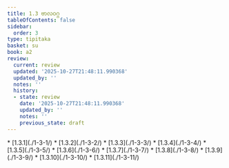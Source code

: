```yaml
---
title: 1.3 ဗာလဝဂ္ဂ
tableOfContents: false
sidebar:
  order: 3
type: tipitaka
basket: su
book: a2
review:
  current: review
  updated: '2025-10-27T21:48:11.990368'
  updated_by: ''
  notes: ''
  history:
  - state: review
    date: '2025-10-27T21:48:11.990368'
    updated_by: ''
    notes: ''
    previous_state: draft
---
```



<ReviewStatus review={frontmatter.review} showDetails={true} />

<HypothesisAnnotation frontmatter={frontmatter} />

<DynamicBreadcrumb />



<TableOfContents book="a2" section="1.3">
* [1.3.1](./1-3-1/)
* [1.3.2](./1-3-2/)
* [1.3.3](./1-3-3/)
* [1.3.4](./1-3-4/)
* [1.3.5](./1-3-5/)
* [1.3.6](./1-3-6/)
* [1.3.7](./1-3-7/)
* [1.3.8](./1-3-8/)
* [1.3.9](./1-3-9/)
* [1.3.10](./1-3-10/)
* [1.3.11](./1-3-11/)
</TableOfContents>
